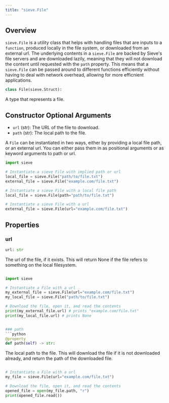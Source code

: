 ```yaml
---
title: "sieve.File"
---
```


## Overview

`sieve.File` is a utility class that helps with handling files that are inputs to a `function`, produced locally in the file system, or downloaded from an external url. The underlying contents in a `sieve.File` are backed by Sieve's file servers and are downloaded lazily, meaning that they will not download the content until requested with the `path` property. This means that a `sieve.File` can be passed around to different functions efficiently without having to deal with network overhead, allowing for more efficnient applications.

```python
class File(sieve.Struct):
```

A type that represents a file.

## Constructor Optional Arguments
- `url` (str): The URL of the file to download.
- `path` (str): The local path to the file.

A `File` can be instantiated in two ways, either by providing a local file path, or an external url. You can either pass them in as positional arguments or as keyword arguments to path or url.

```python
import sieve

# Instantiate a sieve File with implied path or url
local_file = sieve.File("path/to/file.txt")
external_file = sieve.File("example.com/file.txt")

# Instantiate a sieve File with a local file path
local_file = sieve.File(path="path/to/file.txt")

# Instantiate a sieve File with a url
external_file = sieve.File(url="example.com/file.txt")

```

## Properties

### url

```python
url: str
```

The url of the file, if it exists. This will return None if the file refers to something on the local filesystem.

```python

import sieve

# Instantiate a File with a url
my_external_file = sieve.File(url="example.com/file.txt")
my_local_file = sieve.File("path/to/file.txt")

# Download the file, open it, and read the contents
print(my_external_file.url) # prints "example.com/file.txt"
print(my_local_file.url) # prints None


### path
```python
@property
def path(self) -> str:
```

The local path to the file. This will download the file if it is not downloaded already, and return the path of the downloaded file.

```python

# Instantiate a File with a url
my_file = sieve.File(url="example.com/file.txt")

# Download the file, open it, and read the contents
opened_file = open(my_file.path, "r")
print(opened_file.read())
```
